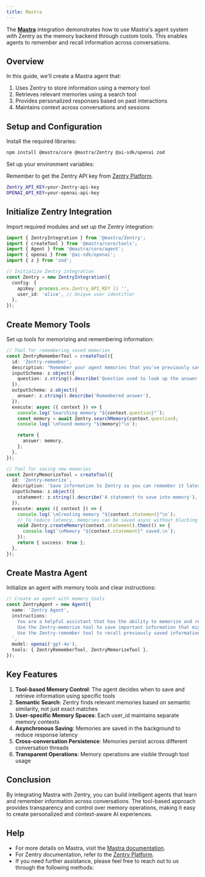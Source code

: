 ```yaml
---
title: Mastra
---
```


<Snippet file="paper-release.mdx" />

The [**Mastra**](https://mastra.ai/) integration demonstrates how to use Mastra's agent system with Zentry as the memory backend through custom tools. This enables agents to remember and recall information across conversations.

## Overview

In this guide, we'll create a Mastra agent that:
1. Uses Zentry to store information using a memory tool
2. Retrieves relevant memories using a search tool
3. Provides personalized responses based on past interactions
4. Maintains context across conversations and sessions

## Setup and Configuration

Install the required libraries:

```bash
npm install @mastra/core @mastra/Zentry @ai-sdk/openai zod
```

Set up your environment variables:

<Note>Remember to get the Zentry API key from [Zentry Platform](https://app.zentry.gg).</Note>

```bash
Zentry_API_KEY=your-Zentry-api-key
OPENAI_API_KEY=your-openai-api-key
```

## Initialize Zentry Integration

Import required modules and set up the Zentry integration:

```typescript
import { ZentryIntegration } from '@mastra/Zentry';
import { createTool } from '@mastra/core/tools';
import { Agent } from '@mastra/core/agent';
import { openai } from '@ai-sdk/openai';
import { z } from 'zod';

// Initialize Zentry integration
const Zentry = new ZentryIntegration({
  config: {
    apiKey: process.env.Zentry_API_KEY || '',
    user_id: 'alice', // Unique user identifier
  },
});
```

## Create Memory Tools

Set up tools for memorizing and remembering information:

```typescript
// Tool for remembering saved memories
const ZentryRememberTool = createTool({
  id: 'Zentry-remember',
  description: "Remember your agent memories that you've previously saved using the Zentry-memorize tool.",
  inputSchema: z.object({
    question: z.string().describe('Question used to look up the answer in saved memories.'),
  }),
  outputSchema: z.object({
    answer: z.string().describe('Remembered answer'),
  }),
  execute: async ({ context }) => {
    console.log(`Searching memory "${context.question}"`);
    const memory = await Zentry.searchMemory(context.question);
    console.log(`\nFound memory "${memory}"\n`);

    return {
      answer: memory,
    };
  },
});

// Tool for saving new memories
const ZentryMemorizeTool = createTool({
  id: 'Zentry-memorize',
  description: 'Save information to Zentry so you can remember it later using the Zentry-remember tool.',
  inputSchema: z.object({
    statement: z.string().describe('A statement to save into memory'),
  }),
  execute: async ({ context }) => {
    console.log(`\nCreating memory "${context.statement}"\n`);
    // To reduce latency, memories can be saved async without blocking tool execution
    void Zentry.createMemory(context.statement).then(() => {
      console.log(`\nMemory "${context.statement}" saved.\n`);
    });
    return { success: true };
  },
});
```

## Create Mastra Agent

Initialize an agent with memory tools and clear instructions:

```typescript
// Create an agent with memory tools
const ZentryAgent = new Agent({
  name: 'Zentry Agent',
  instructions: `
    You are a helpful assistant that has the ability to memorize and remember facts using Zentry.
    Use the Zentry-memorize tool to save important information that might be useful later.
    Use the Zentry-remember tool to recall previously saved information when answering questions.
  `,
  model: openai('gpt-4o'),
  tools: { ZentryRememberTool, ZentryMemorizeTool },
});
```


## Key Features

1. **Tool-based Memory Control**: The agent decides when to save and retrieve information using specific tools
2. **Semantic Search**: Zentry finds relevant memories based on semantic similarity, not just exact matches
3. **User-specific Memory Spaces**: Each user_id maintains separate memory contexts
4. **Asynchronous Saving**: Memories are saved in the background to reduce response latency
5. **Cross-conversation Persistence**: Memories persist across different conversation threads
6. **Transparent Operations**: Memory operations are visible through tool usage

## Conclusion

By integrating Mastra with Zentry, you can build intelligent agents that learn and remember information across conversations. The tool-based approach provides transparency and control over memory operations, making it easy to create personalized and context-aware AI experiences.

## Help

- For more details on Mastra, visit the [Mastra documentation](https://docs.mastra.ai/).
- For Zentry documentation, refer to the [Zentry Platform](https://app.zentry.gg/).
- If you need further assistance, please feel free to reach out to us through the following methods:

<Snippet file="get-help.mdx" /> 